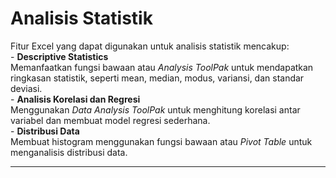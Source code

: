 # Analisis Statistik  

Fitur Excel yang dapat digunakan untuk analisis statistik mencakup:  
- **Descriptive Statistics**  
  Memanfaatkan fungsi bawaan atau *Analysis ToolPak* untuk mendapatkan ringkasan statistik, seperti mean, median, modus, variansi, dan standar deviasi.  
- **Analisis Korelasi dan Regresi**  
  Menggunakan *Data Analysis ToolPak* untuk menghitung korelasi antar variabel dan membuat model regresi sederhana.  
- **Distribusi Data**  
  Membuat histogram menggunakan fungsi bawaan atau *Pivot Table* untuk menganalisis distribusi data.  

---

